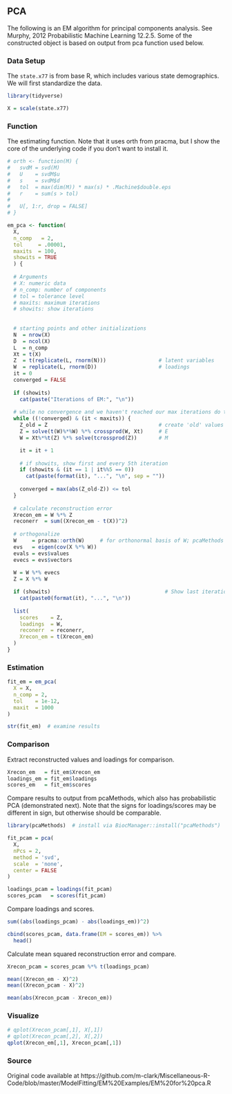 ## PCA


The following is an EM algorithm for principal components analysis. See Murphy,
2012 Probabilistic Machine Learning 12.2.5. Some of the constructed object is
based on output from <span class="func" style = "">pca</span> function used below. 

### Data Setup

The `state.x77` is from base R, which includes various state demographics.  We
will first standardize the data.

```r
library(tidyverse)

X = scale(state.x77)
```


###  Function

The estimating function.  Note that it uses <span class="func" style =
"">orth</span> from <span class="pack" style = "">pracma</span>, but I show the
core of the underlying code if you don't want to install it.

```r
# orth <- function(M) {
#   svdM = svd(M)
#   U    = svdM$u
#   s    = svdM$d
#   tol  = max(dim(M)) * max(s) * .Machine$double.eps
#   r    = sum(s > tol)
#   
#   U[, 1:r, drop = FALSE]
# }

em_pca <- function(
  X,
  n_comp   = 2,
  tol     = .00001,
  maxits  = 100,
  showits = TRUE
  ) {
  
  # Arguments 
  # X: numeric data
  # n_comp: number of components
  # tol = tolerance level
  # maxits: maximum iterations
  # showits: show iterations
  
  
  # starting points and other initializations
  N  = nrow(X)
  D  = ncol(X)
  L  = n_comp
  Xt = t(X)
  Z  = t(replicate(L, rnorm(N)))                 # latent variables
  W  = replicate(L, rnorm(D))                    # loadings
  it = 0
  converged = FALSE
    
  if (showits)                                                     
    cat(paste("Iterations of EM:", "\n"))
  
  # while no convergence and we haven't reached our max iterations do this stuff
  while ((!converged) & (it < maxits)) {                           
    Z_old = Z                                    # create 'old' values for comparison
    Z = solve(t(W)%*%W) %*% crossprod(W, Xt)     # E
    W = Xt%*%t(Z) %*% solve(tcrossprod(Z))       # M

    it = it + 1
    
    # if showits, show first and every 5th iteration
    if (showits & (it == 1 | it%%5 == 0))           
      cat(paste(format(it), "...", "\n", sep = ""))
    
    converged = max(abs(Z_old-Z)) <= tol
  }
  
  # calculate reconstruction error
  Xrecon_em = W %*% Z
  reconerr  = sum((Xrecon_em - t(X))^2)
  
  # orthogonalize
  W     = pracma::orth(W)     # for orthonormal basis of W; pcaMethods package has also
  evs   = eigen(cov(X %*% W))
  evals = evs$values
  evecs = evs$vectors
  
  W = W %*% evecs
  Z = X %*% W

  if (showits)                                     # Show last iteration
    cat(paste0(format(it), "...", "\n"))
  
  list(
    scores    = Z,
    loadings  = W,
    reconerr  = reconerr,
    Xrecon_em = t(Xrecon_em)
  )
}
```






### Estimation

```r
fit_em = em_pca(
  X = X,
  n_comp = 2,
  tol    = 1e-12,
  maxit  = 1000
)

str(fit_em)  # examine results
```

### Comparison

Extract reconstructed values and loadings for comparison.

```r
Xrecon_em   = fit_em$Xrecon_em
loadings_em = fit_em$loadings
scores_em   = fit_em$scores
```

Compare results to output from <span class="pack" style = "">pcaMethods</span>, which also has probabilistic PCA (demonstrated next). Note that the signs for loadings/scores may be different in sign, but otherwise should be comparable.

```r
library(pcaMethods)  # install via BiocManager::install("pcaMethods")

fit_pcam = pca(
  X,
  nPcs = 2,
  method = 'svd',
  scale  = 'none',
  center = FALSE
)

loadings_pcam = loadings(fit_pcam)
scores_pcam   = scores(fit_pcam)
```


Compare loadings and scores.

```r
sum((abs(loadings_pcam) - abs(loadings_em))^2)

cbind(scores_pcam, data.frame(EM = scores_em)) %>% 
  head()
```


Calculate mean squared reconstruction error and compare.

```r
Xrecon_pcam = scores_pcam %*% t(loadings_pcam)

mean((Xrecon_em - X)^2)
mean((Xrecon_pcam - X)^2)

mean(abs(Xrecon_pcam - Xrecon_em))
```



### Visualize

```r
# qplot(Xrecon_pcam[,1], X[,1])
# qplot(Xrecon_pcam[,2], X[,2])
qplot(Xrecon_em[,1], Xrecon_pcam[,1])
```


### Source

Original code available at
https://github.com/m-clark/Miscellaneous-R-Code/blob/master/ModelFitting/EM%20Examples/EM%20for%20pca.R
